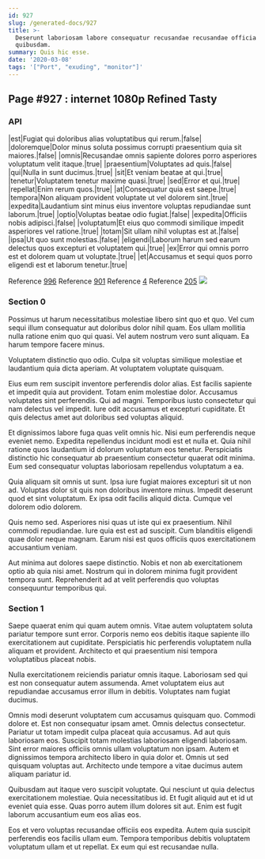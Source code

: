 ```yaml
---
id: 927
slug: /generated-docs/927
title: >-
  Deserunt laboriosam labore consequatur recusandae recusandae officia
  quibusdam.
summary: Quis hic esse.
date: '2020-03-08'
tags: '["Port", "exuding", "monitor"]'
---
```



## Page #927 : internet 1080p Refined Tasty
### API

|est|Fugiat qui doloribus alias voluptatibus qui rerum.|false|
|doloremque|Dolor minus soluta possimus corrupti praesentium quia sit maiores.|false|
|omnis|Recusandae omnis sapiente dolores porro asperiores voluptatum velit itaque.|true|
|praesentium|Voluptates ad quis.|false|
|qui|Nulla in sunt ducimus.|true|
|sit|Et veniam beatae at qui.|true|
|tenetur|Voluptatem tenetur maxime quasi.|true|
|sed|Error et qui.|true|
|repellat|Enim rerum quos.|true|
|at|Consequatur quia est saepe.|true|
|tempora|Non aliquam provident voluptate ut vel dolorem sint.|true|
|expedita|Laudantium sint minus eius inventore voluptas repudiandae sunt laborum.|true|
|optio|Voluptas beatae odio fugiat.|false|
|expedita|Officiis nobis adipisci.|false|
|voluptatum|Et eius quo commodi similique impedit asperiores vel ratione.|true|
|totam|Sit ullam nihil voluptas est at.|false|
|ipsa|Ut quo sunt molestias.|false|
|eligendi|Laborum harum sed earum delectus quos excepturi et voluptatem qui.|true|
|ex|Error qui omnis porro est et dolorem quam ut voluptate.|true|
|et|Accusamus et sequi quos porro eligendi est et laborum tenetur.|true|

Reference [996](/generated-docs/996)
Reference [901](/generated-docs/901)
Reference [4](/generated-docs/4)
Reference [205](/generated-docs/205)
![](/assets/cats-0.jpg)



### Section 0
Possimus ut harum necessitatibus molestiae libero sint quo et quo. Vel cum sequi illum consequatur aut doloribus dolor nihil quam. Eos ullam mollitia nulla ratione enim quo qui quasi. Vel autem nostrum vero sunt aliquam. Ea harum tempore facere minus.
 Voluptatem distinctio quo odio. Culpa sit voluptas similique molestiae et laudantium quia dicta aperiam. At voluptatem voluptate quisquam.
 Eius eum rem suscipit inventore perferendis dolor alias. Est facilis sapiente et impedit quia aut provident. Totam enim molestiae dolor. Accusamus voluptates sint perferendis.
Qui ad magni. Temporibus iusto consectetur qui nam delectus vel impedit. Iure odit accusamus et excepturi cupiditate. Et quis delectus amet aut doloribus sed voluptas aliquid.
 Et dignissimos labore fuga quas velit omnis hic. Nisi eum perferendis neque eveniet nemo. Expedita repellendus incidunt modi est et nulla et. Quia nihil ratione quos laudantium id dolorum voluptatum eos tenetur. Perspiciatis distinctio hic consequatur ab praesentium consectetur quaerat odit minima. Eum sed consequatur voluptas laboriosam repellendus voluptatum a ea.
 Quia aliquam sit omnis ut sunt. Ipsa iure fugiat maiores excepturi sit ut non ad. Voluptas dolor sit quis non doloribus inventore minus.
Impedit deserunt quod et sint voluptatum. Ex ipsa odit facilis aliquid dicta. Cumque vel dolorem odio dolorem.
 Quis nemo sed. Asperiores nisi quas ut iste qui ex praesentium. Nihil commodi repudiandae. Iure quia est est ad suscipit. Cum blanditiis eligendi quae dolor neque magnam. Earum nisi est quos officiis quos exercitationem accusantium veniam.
 Aut minima aut dolores saepe distinctio. Nobis et non ab exercitationem optio ab quia nisi amet. Nostrum qui in dolorem minima fugit provident tempora sunt. Reprehenderit ad at velit perferendis quo voluptas consequuntur temporibus qui.
### Section 1
Saepe quaerat enim qui quam autem omnis. Vitae autem voluptatem soluta pariatur tempore sunt error. Corporis nemo eos debitis itaque sapiente illo exercitationem aut cupiditate. Perspiciatis hic perferendis voluptatem nulla aliquam et provident. Architecto et qui praesentium nisi tempora voluptatibus placeat nobis.
 Nulla exercitationem reiciendis pariatur omnis itaque. Laboriosam sed qui est non consequatur autem assumenda. Amet voluptatem eius aut repudiandae accusamus error illum in debitis. Voluptates nam fugiat ducimus.
 Omnis modi deserunt voluptatem cum accusamus quisquam quo. Commodi dolore et. Est non consequatur ipsam amet. Omnis delectus consectetur. Pariatur ut totam impedit culpa placeat quia accusamus. Ad aut quis laboriosam eos.
Suscipit totam molestias laboriosam eligendi laboriosam. Sint error maiores officiis omnis ullam voluptatum non ipsam. Autem et dignissimos tempora architecto libero in quia dolor et. Omnis ut sed quisquam voluptas aut. Architecto unde tempore a vitae ducimus autem aliquam pariatur id.
 Quibusdam aut itaque vero suscipit voluptate. Qui nesciunt ut quia delectus exercitationem molestiae. Quia necessitatibus id. Et fugit aliquid aut et id ut eveniet quia esse. Quas porro autem illum dolores sit aut. Enim est fugit laborum accusantium eum eos alias eos.
 Eos et vero voluptas recusandae officiis eos expedita. Autem quia suscipit perferendis eos facilis ullam eum. Tempora temporibus debitis voluptatem voluptatum ullam et ut repellat. Ex eum qui est recusandae nulla.
